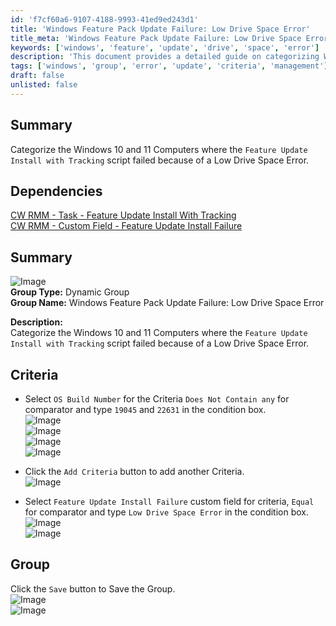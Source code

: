 ```yaml
---
id: 'f7cf60a6-9107-4188-9993-41ed9ed243d1'
title: 'Windows Feature Pack Update Failure: Low Drive Space Error'
title_meta: 'Windows Feature Pack Update Failure: Low Drive Space Error'
keywords: ['windows', 'feature', 'update', 'drive', 'space', 'error']
description: 'This document provides a detailed guide on categorizing Windows 10 and 11 computers where the Feature Update Install with Tracking script failed due to a Low Drive Space Error. It outlines the necessary criteria and steps for creating a dynamic group to manage these failures effectively.'
tags: ['windows', 'group', 'error', 'update', 'criteria', 'management']
draft: false
unlisted: false
---
```

## Summary

Categorize the Windows 10 and 11 Computers where the `Feature Update Install with Tracking` script failed because of a Low Drive Space Error.

## Dependencies

[CW RMM - Task - Feature Update Install With Tracking](https://proval.itglue.com/DOC-5078775-12947845)  
[CW RMM - Custom Field - Feature Update Install Failure](https://proval.itglue.com/DOC-5078775-14592254)

## Summary

![Image](../../../static/img/Windows-Feature-Pack-Update-Failure-Low-Drive-Space-Error/image_1.png)  
**Group Type:** Dynamic Group  
**Group Name:** Windows Feature Pack Update Failure: Low Drive Space Error  

**Description:**  
Categorize the Windows 10 and 11 Computers where the `Feature Update Install with Tracking` script failed because of a Low Drive Space Error.

## Criteria

- Select `OS Build Number` for the Criteria `Does Not Contain any` for comparator and type `19045` and `22631` in the condition box.  
![Image](../../../static/img/Windows-Feature-Pack-Update-Failure-Low-Drive-Space-Error/image_2.png)  
![Image](../../../static/img/Windows-Feature-Pack-Update-Failure-Low-Drive-Space-Error/image_3.png)  
![Image](../../../static/img/Windows-Feature-Pack-Update-Failure-Low-Drive-Space-Error/image_4.png)  
![Image](../../../static/img/Windows-Feature-Pack-Update-Failure-Low-Drive-Space-Error/image_5.png)  

- Click the `Add Criteria` button to add another Criteria.  
![Image](../../../static/img/Windows-Feature-Pack-Update-Failure-Low-Drive-Space-Error/image_6.png)  

- Select `Feature Update Install Failure` custom field for criteria, `Equal` for comparator and type `Low Drive Space Error` in the condition box.  
![Image](../../../static/img/Windows-Feature-Pack-Update-Failure-Low-Drive-Space-Error/image_7.png)  
![Image](../../../static/img/Windows-Feature-Pack-Update-Failure-Low-Drive-Space-Error/image_8.png)  

## Group

Click the `Save` button to Save the Group.  
![Image](../../../static/img/Windows-Feature-Pack-Update-Failure-Low-Drive-Space-Error/image_9.png)  
![Image](../../../static/img/Windows-Feature-Pack-Update-Failure-Low-Drive-Space-Error/image_10.png)  











